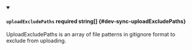 
<details className="config-field" data-expandable="false" open>
<summary>

#### `uploadExcludePaths` <span className="config-field-required" data-required="false">required</span> <span className="config-field-type">string[]</span> <span className="config-field-default"></span> <span className="config-field-enum"></span> {#dev-sync-uploadExcludePaths}

UploadExcludePaths is an array of file patterns in gitignore format to exclude from uploading.

</summary>



</details>
